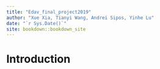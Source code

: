 ```yaml
--- 
title: "Edav_final_project2019"
author: "Xue Xia, Tianyi Wang, Andrei Sipos, Yinhe Lu"
date: "`r Sys.Date()`"
site: bookdown::bookdown_site
---
```


# Introduction

